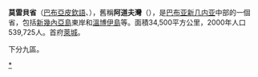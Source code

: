 {{noteTA
|G1 = TO
}}
{{Infobox settlement
| name               = 莫雷贝省
| official_name            = Morobe Province
| settlement_type       = 省
| image_skyline         = 
| image_caption         = 
| image_flag            = Flag of Morobe.png
| image_map             = Morobe in Papua New Guinea.svg
| map_caption           = 在巴布亚新几内亚的位置
| coordinates_type        = 
| coordinates_region      = PG
| subdivision_type        = 国家
| subdivision_name        = [[巴布亚新几内亚|巴布亚新几内亚]]
| seat_type               = 省会
| seat                    = [[莱城_(巴布亚新几内亚)|莱城]]
| area_total_km2          = 33705
| area_footnotes          = 
| population_total        = 674810
| population_as_of        = 2011 
| population_footnotes    = 
| population_density_km2  = auto
| leader_title            =
| leader_name             = 
| elevation_m             = 
| timezone1               = [[Time_in_Australia|AEST]]
| utc_offset1             = +10
| website                 = 
}}
'''莫雷貝省'''（[[巴布亞皮欽語|巴布亞皮欽語]]、{{lang-en|Morobe Province}}），舊稱'''阿道夫灣'''（{{lang-de|Adolfhafen}}），是[[巴布亚新几内亚|巴布亚新几内亚]]中部的一個省，包括[[新幾內亞島|新幾內亞島]]東岸和[[溫博伊島|溫博伊島]]等。面積34,500平方公里，2000年人口539,725人。首府[[萊城|萊城]]。

下分九區。

{{巴布亞紐畿內亞}}

[[Category:莫雷贝省|*]]

{{PapuaNewGuinea-geo-stub}}